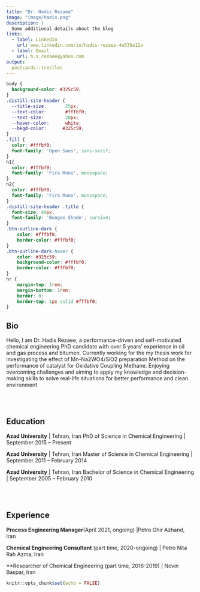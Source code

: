 ```yaml
---
title: "Dr. Hadis Rezaee"
image: "image/hadis.png"
description: |
  Some additional details about the blog
links:
  - label: LinkedIn
    url: www.linkedin.com/in/hadis-rezaee-4a539a12a
  - label: Email
    url: h.s_rezaee@yahoo.com
output:
  postcards::trestles
---
```


```css
body {
  background-color: #325c59;
}
.distill-site-header {
  --title-size:       25px;
  --text-color:       #fffbf0;
  --text-size:        20px;
  --hover-color:      white;
  --bkgd-color:      #325c59;
}
.fill {
  color: #fffbf0;
  font-family: 'Open Sans', sans-serif;  
}
h1{
  color: #fffbf0;
  font-family: 'Fira Mono', monospace;
}
h2{
  color: #fffbf0;
  font-family: 'Fira Mono', monospace;
}
.distill-site-header .title {
  font-size: 40px;
  font-family: 'Bungee Shade', cursive;
}
.btn-outline-dark {
    color: #fffbf0;
    border-color: #fffbf0;
}
.btn-outline-dark:hover {
    color: #325c59;
    background-color: #fffbf0;
    border-color: #fffbf0;
}
hr {
    margin-top: 1rem;
    margin-bottom: 1rem;
    border: 0;
    border-top: 1px solid #fffbf0;
}
```

## Bio

[Hello, I am Dr. Hadis Rezaee, a performance-driven and self-motivated chemical engineering PhD candidate with over 5 years’ experience in oil and gas process and bitumen. Currently working for the my thesis work for investigating the effect of Mn-Na2WO4/SiO2 preparation Method on the performance of catalyst for Oxidative Coupling Methane. Enjoying overcoming challenges and aiming to apply my knowledge and decision-making skills to solve real-life situations for better performance and clean environment]{.fill}

<br><br>

## Education

[**Azad University** | Tehran, Iran
PhD of Science in Chemical Engineering | September 2015 – Present]{.fill}

[**Azad University** | Tehran, Iran
Master of Science in Chemical Engineering | September 2011 – February 2014]{.fill}

[**Azad University** | Tehran, Iran
Bachelor of Science in Chemical Engineering | September 2005 – February 2010]{.fill}

<br><br>

## Experience

[**Process Engineering Manager**(April 2021, ongoing) |Petro Ghir Azhand, Iran <br>]{.fill}

[**Chemical Engineering Consultant** (part time, 2020-ongoing) | Petro Nita Rah Azma, Iran  <br>]{.fill}

[**Researcher of Chemical Engineering (part time, 2016-2019) | Novin Baspar, Iran <br>]{.fill}



```r
knitr::opts_chunk$set(echo = FALSE)
```
